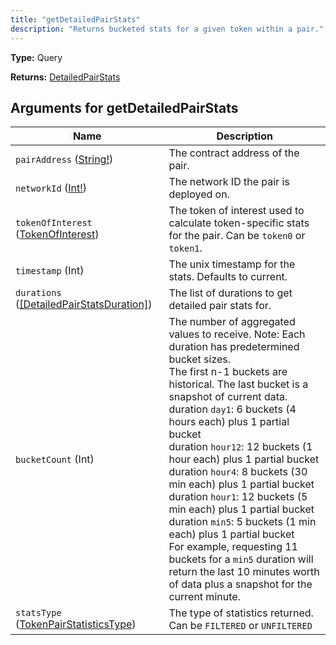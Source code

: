 ```yaml
---
title: "getDetailedPairStats"
description: "Returns bucketed stats for a given token within a pair."
---
```


**Type:** Query

**Returns:** [DetailedPairStats](/api-reference/types/detailedpairstats)

## Arguments for getDetailedPairStats

| Name | Description |
|------|-------------|
| `pairAddress` ([String!](/api-reference/types/string)) | The contract address of the pair. |
| `networkId` ([Int!](/api-reference/types/int)) | The network ID the pair is deployed on. |
| `tokenOfInterest` ([TokenOfInterest](/api-reference/types/tokenofinterest)) | The token of interest used to calculate token-specific stats for the pair. Can be `token0` or `token1`. |
| `timestamp` (Int) | The unix timestamp for the stats. Defaults to current. |
| `durations` ([[DetailedPairStatsDuration]](/api-reference/types/detailedpairstatsduration)) | The list of durations to get detailed pair stats for. |
| `bucketCount` (Int) | The number of aggregated values to receive. Note: Each duration has predetermined bucket sizes.<br>  The first n-1 buckets are historical. The last bucket is a snapshot of current data.<br> duration `day1`: 6 buckets (4 hours each) plus 1 partial bucket<br> duration `hour12`: 12 buckets (1 hour each) plus 1 partial bucket<br> duration `hour4`: 8 buckets (30 min each) plus 1 partial bucket<br> duration `hour1`: 12 buckets (5 min each) plus 1 partial bucket<br> duration `min5`: 5 buckets (1 min each) plus 1 partial bucket<br> For example, requesting 11 buckets for a `min5` duration will return the last 10 minutes worth of data plus a snapshot for the current minute. |
| `statsType` ([TokenPairStatisticsType](/api-reference/types/tokenpairstatisticstype)) | The type of statistics returned. Can be `FILTERED` or `UNFILTERED` |

